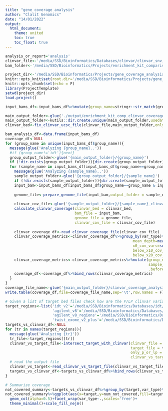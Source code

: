 ```yaml
---
title: "gene coverage analysis"
author: "Clalit Genomics"
date: "14/01/2022"
output: 
  html_document:
    theme: united
    toc: true
    toc_float: true
---
```


```r
analysis_or_report='analysis'
clinvar_file<-'/media/SSD/Bioinformatics/Databases/clinvar/clinvar_snv_20220320.csv.gz'
bam_folder<-'/media/SSD/Bioinformatics/Projects/enrichment_kit_comparison/downsampled_bams/'

project_dir<-'/media/SSD/Bioinformatics/Projects/gene_coverage_analysis_2022/'
knitr::opts_knit$set(root.dir='/media/SSD/Bioinformatics/Projects/gene_coverage_analysis_2022/')
knitr::opts_chunk$set(echo = F)
library(ProjectTemplate)
setwd(project_dir)
load.project()

input_bams_df<-input_bams_df%>%mutate(group_name=stringr::str_match(group_name,'(agilent|idt|twist)')[,1])

main_output_folder<-glue('./output/enrichment_kit_comp_clinvar_coverage_analysis_{Sys.Date()}')
main_output_folder<-kutils::dir.create.unique(main_output_folder,usedate = F)
clinvar_bed<-fix_clinvar_ucsc_file(clinvar_file,main_output_folder,only_p_or_lp = T)
```

```r

bam_analysis_df<-data.frame(input_bams_df)
coverage_df<-NULL
for (group_name in unique(input_bams_df$group_name)){
  message(glue('Analyzing {group_name}..'))
  #if (group_name!='idt'){next}
  group_output_folder<-glue('{main_output_folder}/{group_name}')
  if (!dir.exists(group_output_folder)){dir.create(group_output_folder)}
  for (sample_name in input_bams_df[input_bams_df$group_name==group_name,'sample_name']){
    message(glue('Analyzing {sample_name}..'))
    sample_output_folder<-glue('{group_output_folder}/{sample_name}')
    if (!dir.exists(sample_output_folder)){dir.create(sample_output_folder)}
    input_bam<-input_bams_df[input_bams_df$group_name==group_name & input_bams_df$sample_name==sample_name,'sample_path']
    
    genome_file<-prepare_genome_file(input_bam,output_folder = sample_output_folder)
    
    clinvar_cov_file<-glue('{sample_output_folder}/{sample_name}_clinvar_cov_metrics.csv')
    calculate_clinvar_coverage(clinvar_bed = clinvar_bed,
                               bam_file = input_bam,
                               genome_file = genome_file,
                               clinvar_cov_file = clinvar_cov_file)
    
    clinvar_coverage_df<-read_clinvar_coverage_file(clinvar_cov_file)
    clinvar_coverage_metrics<-clinvar_coverage_df%>%group_by(var_type)%>%summarize(n=n(),
                                                         mean_depth=mean(depth),
                                                         x0_cov_vars=sum(depth==0),
                                                         below_x10_cov_vars=sum(depth<10),
                                                         below_x20_cov_vars=sum(depth<20))
    clinvar_coverage_metrics<-clinvar_coverage_metrics%>%mutate(group_name=group_name,
                                                                sample_name=sample_name,
                                                                .before=1)
    coverage_df<-coverage_df%>%bind_rows(clinvar_coverage_metrics)
  }
}
coverage_file_name<-glue('{main_output_folder}/clinvar_coverage_analysis_results_{Sys.Date()}.tsv')
write.table(coverage_df,file=coverage_file_name,sep='\t',row.names = F)

```

```r
# Given a list of target bed files check how are the P/LP clinvar variants covered in the different regions
target_regions<-list('idt_v2'='/media/SSD/Bioinformatics/Databases/idt/xgen-exome-research-panel-v2-targets-hg19.bed',
                     'agilent_v8'='/media/SSD/Bioinformatics/Databases/agilent/agilent_XT_HS_v8_hg19.bed',
                     'agilent_v8_regions'='/media/SSD/Bioinformatics/Databases/agilent/agilent_XT_HS_v8_Regions_hg19.bed',
                     'twist_exome_v2_plus'='/media/SSD/Bioinformatics/Databases/twist/hg19_Twist_Exome_2.0.2_plus_Comprehensive_Exome_Spike-in_targets_sorted.annotated.bed')
targets_vs_clinvar_df<-NULL
for (tr in names(target_regions)){
  message(glue('Analyzing {tr}'))
  tr_file<-target_regions[[tr]]
  clinvar_vs_target_file<-intersect_target_with_clinvar(clinvar_file = clinvar_file,
                                                        target_file = tr_file,
                                                        only_p_or_lp = T,
                                                        clinvar_vs_target_file = glue('{main_output_folder}/{tr}_vs_clinvar.tsv'))
  # read the output file
  clinvar_vs_target<-read_clinvar_vs_target_file(clinvar_vs_target_file)
  targets_vs_clinvar_df<-targets_vs_clinvar_df%>%bind_rows(clinvar_vs_target%>%mutate(target=tr,target_file=tr_file,.before=1))
}

# Summarize coverage
not_covered_summary<-targets_vs_clinvar_df%>%group_by(target,var_type)%>%summarize(num_not_covered=sum(num_o_overlap==0))
not_covered_summary%>%ggplot(aes(x=target,y=num_not_covered,fill=target))+
  geom_col(alpha=0.5)+facet_wrap(var_type~.,scales='free')+
  theme_minimal()+scale_fill_nejm()

```


